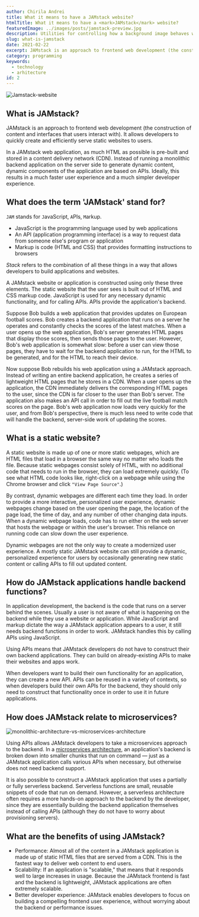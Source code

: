 ```yaml
---
author: Chirila Andrei
title: What it means to have a JAMstack website?
htmlTitle: What it means to have a <mark>JAMstack</mark> website?
featuredImage: ../images/posts/jamstack-preview.jpg
description: Utilities for controlling how a background image behaves when scrolling.
slug: what-is-jamstack
date: 2021-02-22
excerpt: JAMstack is an approach to frontend web development (the construction of content and interfaces that users interact with). It allows developers to quickly create and efficiently serve static websites to users.
category: programming
keywords:
  - technology
  - arhitecture
id: 2
---
```


![Jamstack-website](../images/posts/jamstack-preview.jpg)

## What is JAMstack?

JAMstack is an approach to frontend web development (the construction of content and interfaces that users interact with). It allows developers to quickly create and efficiently serve static websites to users.

In a JAMstack web application, as much HTML as possible is pre-built and stored in a content delivery network (CDN). Instead of running a monolithic backend application on the server side to generate dynamic content, dynamic components of the application are based on APIs. Ideally, this results in a much faster user experience and a much simpler developer experience.

## What does the term 'JAMstack' stand for?

`JAM` stands for `J`avaScript, `A`PIs, `M`arkup.

- JavaScript is the programming language used by web applications
- An API (application programming interface) is a way to request data from someone else's program or application
- Markup is code (HTML and CSS) that provides formatting instructions to browsers

_Stack_ refers to the combination of all these things in a way that allows developers to build applications and websites.

A JAMstack website or application is constructed using only these three elements. The static website that the user sees is built out of HTML and CSS markup code. JavaScript is used for any necessary dynamic functionality, and for calling APIs. APIs provide the application's backend.

Suppose Bob builds a web application that provides updates on European football scores. Bob creates a backend application that runs on a server he operates and constantly checks the scores of the latest matches. When a user opens up the web application, Bob's server generates HTML pages that display those scores, then sends those pages to the user. However, Bob's web application is somewhat slow: before a user can view those pages, they have to wait for the backend application to run, for the HTML to be generated, and for the HTML to reach their device.

Now suppose Bob rebuilds his web application using a JAMstack approach. Instead of writing an entire backend application, he creates a series of lightweight HTML pages that he stores in a CDN. When a user opens up the application, the CDN immediately delivers the corresponding HTML pages to the user, since the CDN is far closer to the user than Bob's server. The application also makes an API call in order to fill out the live football match scores on the page. Bob's web application now loads very quickly for the user, and from Bob's perspective, there is much less need to write code that will handle the backend, server-side work of updating the scores.

## What is a static website?

A static website is made up of one or more static webpages, which are HTML files that load in a browser the same way no matter who loads the file. Because static webpages consist solely of HTML, with no additional code that needs to run in the browser, they can load extremely quickly. (To see what HTML code looks like, right-click on a webpage while using the Chrome browser and click `"View Page Source"`.)

By contrast, dynamic webpages are different each time they load. In order to provide a more interactive, personalized user experience, dynamic webpages change based on the user opening the page, the location of the page load, the time of day, and any number of other changing data inputs. When a dynamic webpage loads, code has to run either on the web server that hosts the webpage or within the user's browser. This reliance on running code can slow down the user experience.

Dynamic webpages are not the only way to create a modernized user experience. A mostly static JAMstack website can still provide a dynamic, personalized experience for users by occasionally generating new static content or calling APIs to fill out updated content.

## How do JAMstack applications handle backend functions?

In application development, the backend is the code that runs on a server behind the scenes. Usually a user is not aware of what is happening on the backend while they use a website or application. While JavaScript and markup dictate the way a JAMstack application appears to a user, it still needs backend functions in order to work. JAMstack handles this by calling APIs using JavaScript.

Using APIs means that JAMstack developers do not have to construct their own backend applications. They can build on already-existing APIs to make their websites and apps work.

When developers want to build their own functionality for an application, they can create a new API. APIs can be reused in a variety of contexts, so when developers build their own APIs for the backend, they should only need to construct that functionality once in order to use it in future applications.

## How does JAMstack relate to microservices?

![monolithic-architecture-vs-microservices-architecture](https://www.cloudflare.com/img/learning/serverless/glossary/serverless-microservice/monolithic-architecture-vs-microservices-architecture.svg)

Using APIs allows JAMstack developers to take a microservices approach to the backend. In a [microservices architecture](https://www.cloudflare.com/en-gb/learning/serverless/glossary/serverless-microservice/?utm_referrer=https://duckduckgo.com/), an application's backend is broken down into smaller chunks that run on command — just as a JAMstack application calls various APIs when necessary, but otherwise does not need backend support.

It is also possible to construct a JAMstack application that uses a partially or fully serverless backend. Serverless functions are small, reusable snippets of code that run on demand. However, a serverless architecture often requires a more hands-on approach to the backend by the developer, since they are essentially building the backend application themselves instead of calling APIs (although they do not have to worry about provisioning servers).

## What are the benefits of using JAMstack?

- Performance: Almost all of the content in a JAMstack application is made up of static HTML files that are served from a CDN. This is the fastest way to deliver web content to end users.
- Scalability: If an application is "scalable," that means that it responds well to large increases in usage. Because the JAMstack frontend is fast and the backend is lightweight, JAMstack applications are often extremely scalable.
- Better developer experience: JAMstack enables developers to focus on building a compelling frontend user experience, without worrying about the backend or performance issues.
